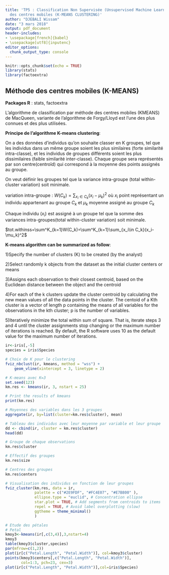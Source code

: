 ---
title: 'TP5 : Classification Non Supervisée (Unsupervised Machine Learning) : Méthode
  des centres mobiles (K-MEANS CLUSTERING)'
author: "DJEBALI Wissam"
date: "3 mars 2018"
output: pdf_document
header-includes:
- \usepackage[french]{babel}
- \usepackage[utf8]{inputenc}
editor_options:
  chunk_output_type: console
---

```{r setup, include=FALSE}
knitr::opts_chunk$set(echo = TRUE)
library(stats)
library(factoextra)
```

## Méthode des centres mobiles (K-MEANS)
<!-- http://www.sthda.com/english/articles/27-partitioning-clustering-essentials/87-k-means-clustering-essentials/ -->

**Packages R** : stats, factoextra

L'algorithme de classification par méthode des centres mobiles (KMEANS) de MacQueen, variante de l'algorithme de Forgy/Lloyd est l'une des plus connues et des plus utilisées.

**Principe de l'algorithme K-means clustering**:

On a des données d'individus qu'on souhaite classer en K groupes, tel que les individus dans un même groupe soient les plus similaires (forte similarité intra-classe), et les individus de groupes différents soient les plus dissimilaires (faible similarité inter-classe).
Chaque groupe sera représentés par son centre(centroïd) qui correspond à la moyenne des points assignés au groupe.

On veut définir les groupes tel que la variance intra-groupe (total within-cluster variation) soit minimale.

variation intra-groupe : $W(C_k)=\sum_{x_i\in C_k}(x_i-\mu_k)^2$
où $x_i$ point représentant un  individu appartenant au groupe $C_k$ et $\mu_k$ moyenne assigné au groupe $C_k$

Chaque individu $(x_i)$ est assigné à un groupe tel que la somme des variances intra-groupes(total within-cluster variation) soit minimale.

$tot.withinss=\sum^K_{k=1}W(C_k)=\sum^K_{k=1}\sum_{x_i\in C_k}(x_i-\mu_k)^2$



**K-means algorithm can be summarized as follow**:

1)Specify the number of clusters (K) to be created (by the analyst)

2)Select randomly k objects from the dataset as the initial cluster centers or means

3)Assigns each observation to their closest centroid, based on the Euclidean distance between the object and the centroid

4)For each of the k clusters update the cluster centroid by calculating the new mean values of all the data points in the cluster. The centoid of a Kth cluster is a vector of length p containing the means of all variables for the observations in the kth cluster; p is the number of variables.

5)Iteratively minimize the total within sum of square. That is, iterate steps 3 and 4 until the cluster assignments stop changing or the maximum number of iterations is reached. By default, the R software uses 10 as the default value for the maximum number of iterations.


```{r}
ir<-iris[,-5]
species = iris$Species

# Choix de K pour le clustering
fviz_nbclust(ir, kmeans, method = "wss") +
    geom_vline(xintercept = 3, linetype = 2)

# K-means avec K=3
set.seed(123)
km.res <- kmeans(ir, 3, nstart = 25)

# Print the results of kmeans
print(km.res)

# Moyennes des variables dans les 3 groupes
aggregate(ir, by=list(cluster=km.res$cluster), mean)

# Tableau des individus avec leur moyenne par variable et leur groupe
dd <- cbind(ir, cluster = km.res$cluster)
head(dd)

# Groupe de chaque observations
km.res$cluster

# Effectif des groupes
km.res$size

# Centres des groupes
km.res$centers

# Visualisation des individus en fonction de leur groupes
fviz_cluster(km.res, data = ir,
             palette = c("#2E9FDF", "#FC4E07", "#E7B800" ), 
             ellipse.type = "euclid", # Concentration ellipse
             star.plot = TRUE, # Add segments from centroids to items
             repel = TRUE, # Avoid label overplotting (slow)
             ggtheme = theme_minimal()
             )

# Etude des pétales
# Petal
kmoy3<-kmeans(ir[,c(3,4)],3,nstart=4)
kmoy3
table(kmoy3$cluster,species)
par(mfrow=c(1,2))
plot(ir[c("Petal.Length", "Petal.Width")], col=kmoy3$cluster)
points(kmoy3$centers[,c("Petal.Length", "Petal.Width")], 
       col=1:3, pch=23, cex=3)
plot(ir[c("Petal.Length", "Petal.Width")],col=iris$Species)

```

